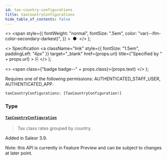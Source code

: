 ```yaml
---
id: tax-country-configurations
title: taxCountryConfigurations
hide_table_of_contents: false
---
```


  <>
    <span
      style={{
        fontWeight: "normal",
        fontSize: ".5em",
        color: "var(--ifm-color-secondary-darkest)",
      }}
    >
      &nbsp;●&nbsp;
    </span>
  </>
);

  <>
    Specification
    <a
      className="link"
      style={{ fontSize: "1.5em", paddingLeft: "4px" }}
      target="\_blank"
      href={props.url}
      title={"Specified by " + props.url}
    >
      ⎘
    </a>
  </>
);

  <>
    <span class={"badge badge--" + props.class}>{props.text}</span>
  </>
);

Requires one of the following permissions: AUTHENTICATED_STAFF_USER, AUTHENTICATED_APP.

```graphql
taxCountryConfigurations: [TaxCountryConfiguration!]
```

### Type

#### [`TaxCountryConfiguration`](../../../developer/api-reference/objects/tax-country-configuration) <Badge class="secondary" text="object"/>

> Tax class rates grouped by country.

Added in Saleor 3.9.

Note: this API is currently in Feature Preview and can be subject to changes at later point.

>
